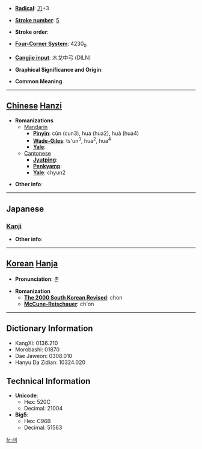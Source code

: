 * '''[[Wiktionary:Chinese radical index| Radical]]''': [[Wiktionary:Chinese radical index 刀|刀]]+3

* '''[[Wiktionary:Chinese total strokes index|Stroke number]]''': [[Wiktionary:Chinese total strokes index 5|5]]

* '''Stroke order''': 

* '''[[Wiktionary:Chinese four corner index|Four-Corner System]]''': 4230<sub>0</sub>

* '''[[Wiktionary:Chinese Cangjie index|Cangjie input]]''': 木戈中弓 (DILN)

* '''Graphical Significance and Origin''': 

* '''Common Meaning'''

----

== [[Chinese]] [[Hanzi]] ==

* '''Romanizations'''
** [[Mandarin]]
*** '''[[Pinyin]]''': cǔn (cun3), huá (hua2), huà (hua4)
*** '''[[Wade-Giles]]''': ts'un<sup>3</sup>, hua<sup>2</sup>, hua<sup>4</sup>
*** '''[[Yale]]''': 
**[[Cantonese]]
***'''[[Jyutping]]''':
***'''[[Penkyamp]]''': 
***'''[[Yale]]''': chyun2

* '''Other info''': 

----

==Japanese==
===[[Kanji]]===
{{kanji|on readings=[[そん]] (son), [[せん]] (sen)|kun readings=[[きる]] (kiru), [[たつ]] (tatsu), [[さく]] (saku)}}

* '''Other info''':  

----

== [[Korean]] [[Hanja]] ==

* '''Pronunciation''': 촌

* '''Romanization'''
** '''[[The 2000 South Korean Revised Romanization|The 2000 South Korean Revised]]''': chon
** '''[[McCune-Reischauer]]''': ch'on

----

== Dictionary Information ==

* KangXi: 0136.210
* Morobashi: 01870
* Dae Jaweon: 0308.010
* Hanyu Da Zidian: 10324.020

== Technical Information ==

* '''Unicode''':
** Hex: 520C
** Decimal: 21004
* '''Big5''':
** Hex: C96B
** Decimal: 51563

[[fr:刌]]